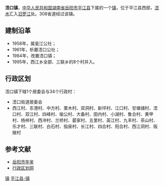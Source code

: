 {{中国乡级行政区<!---乡级行政区专用模板--->
|行政区全称 = 浯口镇
|景观照片文件名 = 
|景观照片描述 = 
|位置图文件名 = 
|位置图描述 = 
|汉语拼音 = 
|通用拼音 = 
|上级行政区 = [[湖南省|湖南省]][[岳阳市|岳阳市]][[平江县|平江县]]
|行政区类别 = 镇
|行政区划代码 = 430626109
|建置时间 = 1984年
|政府驻地 = 浯口
|地理坐标 = 
|毗邻 = 
|行政区划 = 35
|村委会 = 34
|居委会 = 1
|总面积 = 198.8平方公里
|户籍人口 = 3.5万
|户籍人口年份 = 2009
|常住人口 = 
|常住人口年份 = 
|人口密度 = 
|GDP = 
|GDP年份 = 
|邮政编码 =  
|电话区号 = 
|时区 = UTC+8（[[东八区|东八区]]）
|官方网站 = 
|网站名称 = 
}}
'''浯口镇'''，[[中华人民共和国|中华人民共和国]][[湖南省|湖南省]][[岳阳市|岳阳市]][[平江县|平江县]]下属的一个[[镇|镇]]，位于平江县西部，[[浯水|浯水]]汇入[[汨罗江|汨罗江]]处。308省道经过该镇。

==建制沿革==
*1958年，属瓮江公社；
*1961年，析置浯口公社；
*1984年，改置浯口镇；
*1995年，西江乡全部、三联乡的8个村并入。

==行政区划==
浯口镇下辖1个居委会与34个行政村：
*浯口街道居委会
*西江村、东港村、中方村、栗木村、双洞村、新坪村、江口村、甘塘铺村、浯口村、双江村、四峰村、喻公村、大备村、田内村、小湖村、鲁合村、黄甲村、杨梓村、西冲村、兰桥村、晏家村、五里村、英江村、九丰村、茶山村、乐才村、三联村、白石村、指泉村、长江村、四合村、阳合村、西江洞村、阪陂村

==参考文献==
*[https://web.archive.org/web/20090206035912/http://www.yysqw.gov.cn/Html/10/1/34/9/ 岳阳市年鉴]
*[http://www.xzqh.org/html/2011/0602/24858.html 行政区划网]{{dead link|date=2018年3月 |bot=InternetArchiveBot |fix-attempted=yes }}

{{湖南小作品}}
{{平江县行政区划}}

[[Category:平江县行政区划|镇]]
[[Category:岳阳乡镇|平江县-镇]]